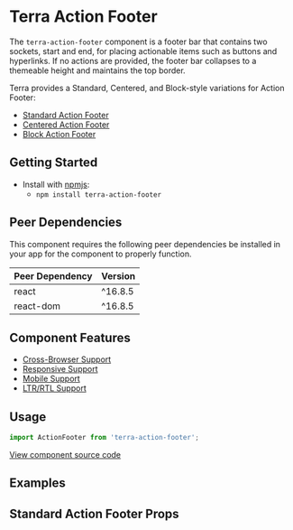 


<Badge />

# Terra Action Footer

The `terra-action-footer` component is a footer bar that contains two sockets, start and end, for placing actionable items such as buttons and hyperlinks. If no actions are provided, the footer bar collapses to a themeable height and maintains the top border.

Terra provides a Standard, Centered, and Block-style variations for Action Footer:
* [Standard Action Footer](#usage)
* [Centered Action Footer](/components/terra-action-footer/action-footer/centered)
* [Block Action Footer](/components/terra-action-footer/action-footer/block/)

## Getting Started

- Install with [npmjs](https://www.npmjs.com):
  - `npm install terra-action-footer`

<!-- AUTO-GENERATED-CONTENT:START Peer Dependencies -->
## Peer Dependencies

This component requires the following peer dependencies be installed in your app for the component to properly function.

| Peer Dependency | Version |
|-|-|
| react | ^16.8.5 |
| react-dom | ^16.8.5 |

<!-- AUTO-GENERATED-CONTENT:END -->

## Component Features

 * [Cross-Browser Support](https://github.com/cerner/terra-ui/blob/master/src/terra-dev-site/contributing/ComponentStandards.e.contributing.md#cross-browser-support)
 * [Responsive Support](https://github.com/cerner/terra-ui/blob/master/src/terra-dev-site/contributing/ComponentStandards.e.contributing.md#responsive-support)
 * [Mobile Support](https://github.com/cerner/terra-ui/blob/master/src/terra-dev-site/contributing/ComponentStandards.e.contributing.md#mobile-support)
 * [LTR/RTL Support](https://github.com/cerner/terra-ui/blob/master/src/terra-dev-site/contributing/ComponentStandards.e.contributing.md#ltr--rtl-support)


## Usage

```jsx
import ActionFooter from 'terra-action-footer';
```

[View component source code](https://github.com/cerner/terra-core/tree/master/packages/terra-action-footer)

## Examples
<SingleStartActionExample title="Single Start Action" />
<SingleEndActionExample title="Single End Action" />
<MultipleStartEndActionsExample title="Multiple Start and End Actions" />

## Standard Action Footer Props
<ActionFooterPropsTable />
